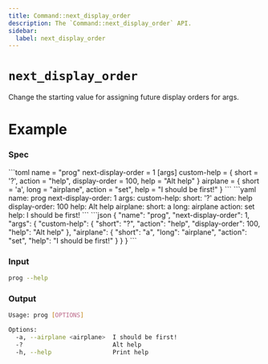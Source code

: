 ```yaml
---
title: Command::next_display_order
description: The `Command::next_display_order` API.
sidebar:
  label: next_display_order
---
```



# `next_display_order` <LinkButton href="https://docs.rs/clap/latest/clap/struct.Command.html#method.next_display_order" icon="open-book" variant="minimal"></LinkButton>

<Badge text="since 0.1.0" size="small" />

Change the starting value for assigning future display orders for args.

# Example

### Spec

<Tabs syncKey="format">
  <TabItem label="TOML">
```toml
name = "prog"
next-display-order = 1
[args]
custom-help = { short = '?', action = "help", display-order = 100, help = "Alt help" }
airplane = { short = 'a', long = "airplane", action = "set", help = "I should be first!" }
```
  </TabItem>
  <TabItem label="YAML">
```yaml
name: prog
next-display-order: 1
args:
  custom-help:
    short: '?'
    action: help
    display-order: 100
    help: Alt help
  airplane:
    short: a
    long: airplane
    action: set
    help: I should be first!
```
  </TabItem>
  <TabItem label="JSON">
```json
{
  "name": "prog",
  "next-display-order": 1,
  "args": {
    "custom-help": {
      "short": "?",
      "action": "help",
      "display-order": 100,
      "help": "Alt help"
    },
    "airplane": {
      "short": "a",
      "long": "airplane",
      "action": "set",
      "help": "I should be first!"
    }
  }
}
```
  </TabItem>
</Tabs>

### Input

```bash
prog --help
```

### Output

```bash
Usage: prog [OPTIONS]

Options:
  -a, --airplane <airplane>  I should be first!
  -?                         Alt help
  -h, --help                 Print help
```
